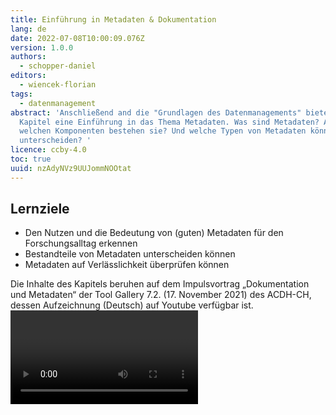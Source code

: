 ```yaml
---
title: Einführung in Metadaten & Dokumentation
lang: de
date: 2022-07-08T10:00:09.076Z
version: 1.0.0
authors:
  - schopper-daniel
editors:
  - wiencek-florian
tags:
  - datenmanagement
abstract: 'Anschließend and die "Grundlagen des Datenmanagements" bietet dieses
  Kapitel eine Einführung in das Thema Metadaten. Was sind Metadaten? Aus
  welchen Komponenten bestehen sie? Und welche Typen von Metadaten können wir
  unterscheiden? '
licence: ccby-4.0
toc: true
uuid: nzAdyNVz9UUJommNOOtat
---
```

## Lernziele

- Den Nutzen und die Bedeutung von (guten) Metadaten für den Forschungsalltag erkennen
- Bestandteile von Metadaten unterscheiden können
- Metadaten auf Verlässlichkeit überprüfen können



<SideNote type="tip" title="Tipp: ">
Die Inhalte des Kapitels beruhen auf dem Impulsvortrag „Dokumentation und Metadaten“ der Tool Gallery 7.2. (17. November 2021) des ACDH-CH, dessen Aufzeichnung (Deutsch) auf Youtube verfügbar ist.
</SideNote>

<Video provider="youtube" id="gSpzRK7ujp0" caption="Aufzeichnung des Impulsvortrags von Daniel Schopper zu Dokumentation und Metadaten bei der Tool Gallery 7.2. am 17. November 2021" />

## Warum brauchen wir Metadaten?

Man stelle sich vor: Eine Forscherin arbeitet an einem Projektantrag zu einem Aspekt der lateinischen Grammatik. Als Arbeitsgrundlage benötigt sie ein digitales Corpus von Texten. Naheliegenderweise möchte sie sich nicht die Mühe machen und ein solches Corpus selbst aufbauen, sondern bestehende Texte wiederverwenden. Sie macht sich daher auf die Suche nach digitalen Ressourcen, die sie für ihr Textcorpus heranziehen kann. Ihre Recherche im Internet ist erfolgreich und sie stößt auf eine interessante Textsammlung, aber beim Versuch, auf den Datensatz zuzugreifen, scheitert sie an einem Login-Formular. Bei einer anderen Ressource hat sie etwas mehr Glück hat und kann den Datensatz herunterladen. Aber welches Format hat nun diese Datei, die sie auf ihrem Rechner hat, und wie kann sie sie öffnen. In einem dritten Fall kann sie den Datensatz herunterladen und öffnen - aber dann stellt sich die Frage: wie wurden die Daten produziert? Sind sie vollständig? Nach welchen Richtlinien ist die Digitalisierung erfolgt und sind die Daten daher für ihre Forschung überhaupt aussagekräftig? Und nicht zuletzt: Bei der Veröffentlichung der Texte wurde keine Lizenz angegeben – darf sie den Datensatz also überhaupt für ihre Forschung und ggf. Publikation verwenden? 

Diese und ähnliche basalen Informationen den potentiellen Nutzer*innen zur Verfügung zu stellen ist eine von vielen Aufgaben von Metadaten. Eine vollständiger Metadatenbeschreibung eines Datensatzes erlaubt die schnelle Beantwortung von Fragen wie z.B.:  

- Sind die Daten für mich relevant?  
- Darf ich die Daten überhaupt verwenden? Und wenn ja, unter welchen Bedingungen bzw. Einschränkungen? 
- Sind die Daten stimmig? Stimmen die Methoden, die zur Datengenerierung verwendet wurden, überein?  
- Wie kann ich den Inhalt der Daten lesen und verarbeiten? Und was brauche ich, um ihre Struktur zu verstehen? 

<Quiz>
  <Quiz.Card validateButtonLabel="Überprüfen">
    <Quiz.MultipleChoice variant="mulitiple">
      <Quiz.Question>
        **Übung**

        Schlüpfen Sie in die Rolle der beschriebenen Forscherin: Sie finden bei Ihrer Interrecherche heraus, dass einer der Texte, die Sie in ihr Corpus aufnehmen möchten, bereits unter [https://latin.packhum.org/loc/899/1/0#0](https://latin.packhum.org/loc/899/1/0#0) im Volltext verfügbar ist. Sie sind sich nicht sicher, ob der Text verlässlich ist und machen sich auf die Suche nach Metadaten: Von welcher Quelle wurde der Volltext übernommen? Wer ist dafür verantwortlich? Unter welchen Bedingungen können Sie den Text weiterverarbeiten und in Ihr Corpus integrieren? Wo auf den Seiten des Corpus lassen sich ev. Hinweise dazu finden?
      </Quiz.Question>

      <Quiz.MultipleChoice.Option>
        Der Volltext, auf dem der PHI Latin Texts Corpus basiert, ist nicht mehr vom Urheberrecht geschützt. Daher kann ich den Corpus weiterverarbeiten und in meinen Corpus integrieren.
      </Quiz.MultipleChoice.Option>

      <Quiz.MultipleChoice.Option isCorrect>
        Ich darf den PHI Latin Texts Corpus nur für persönliche Zwecke verwenden.
      </Quiz.MultipleChoice.Option>

      <Quiz.MultipleChoice.Option>
        Eingriffe und Kürzungen der digitalen Edition in den Ursprungstext sind gut nachvollziehbar.
      </Quiz.MultipleChoice.Option>

      <Quiz.MultipleChoice.Option isCorrect>
        Die Quell-Edition des Volltextes lässt sich herausfinden.
      </Quiz.MultipleChoice.Option>

      <Quiz.Message type="correct">
        **Richtig!** Leider gibt es zu diesem Text bzw. zum gesamten PHI Latin Texts Corpus wenig bis gar keine Metadaten. Auf der Startseite des Corpus [https://latin.packhum.org/](https://latin.packhum.org/) findet sich ein sehr allgemeiner Hinweis, dass die Verwendung nur für persönliche Zwecke erlaubt ist.

        Auf der Übersichtsseite der Texte des Autors ([https://latin.packhum.org/author/899](https://latin.packhum.org/author/899)) findet sich versteckt als „Pop-Up“ zumindest die Angabe der Edition, von der der Volltext stammt – das Datum legt nahe, dass die ursprüngliche Edition noch vom Urheberrecht geschützt ist und der Text daher nicht verwendet werden kann. Über etwaige Eingriffe oder Kürzungen, die der digitale Volltext in den Text der Ursprungsedition ausweist, ist auf der Seite nichts zu finden.
      </Quiz.Message>

      <Quiz.Message type="incorrect">
        **Knapp daneben!** Diese Informationen sind aber in diesem Beispiel auch nur schwer zu finden, denn leider gibt es zu diesem Text bzw. zum gesamten PHI Latin Texts Corpus wenig bis gar keine Metadaten. Auf der Startseite des Corpus [https://latin.packhum.org/](https://latin.packhum.org/) findet sich ein sehr allgemeiner Hinweis, dass die Verwendung nur für persönliche Zwecke erlaubt ist.

        Auf der Übersichtsseite der Texte des Autors ([https://latin.packhum.org/author/899](https://latin.packhum.org/author/899)) findet sich versteckt als „Pop-Up“ zumindest die Angabe der Edition, von der der Volltext stammt – das Datum legt nahe, dass die ursprüngliche Edition noch vom Urheberrecht geschützt ist und der Text daher nicht verwendet werden kann. Über etwaige Eingriffe oder Kürzungen, die der digitale Volltext in den Text der Ursprungsedition ausweist, ist auf der Seite nichts zu finden.
      </Quiz.Message>
    </Quiz.MultipleChoice>
  </Quiz.Card>
</Quiz>




Unsere Forscherin hat ihren Antrag schließlich abgeschlossen und mit Erfolg bei einem Fördergeber eingereicht: Das Projekt kann starten! Ihr Textcorpus nimmt Gestalt an und rasch finden sich andere Forscher*innen, die ihre Arbeit wiederverwenden möchten: Nun findet sie sich selbst in der Position, Metadaten zu ihrem Corpus erstellen zu müssen. Außerdem möchte der Fördergeber in einem Data Management Plan Auskunft darüber erhalten, wo die durch seine Mittel finanzierten Ergebnisse archiviert werden: Unsere Forscherin muss sich nun für ein mögliches Forschungsdatenrepositorium entscheiden und darüber informieren, welche Informationen in welchem Format das Respositorium für die Archivierung benötigt. 

**Fazit:** Wir alle sind sowohl _Nutzer*innen_ als auch _Produzent*innen_ von Metadaten und brauchen für alle Schritte im [](https://howto.acdh.oeaw.ac.at/resource/posts/grundlagen-datenmanagement#b-datenlebenszyklus--datenmanagement)[Datenlebenszyklus](https://howto.acdh.oeaw.ac.at/resource/posts/grundlagen-datenmanagement#b-datenlebenszyklus--datenmanagement) grundlegende Kenntnisse, um Daten von anderen Projekten oder anderen Wissenschaftler*innen für unsere Forschung nachnutzen zu können bzw. mit anderen Personen an geteilten Daten zusammenarbeiten zu können.  

Selbst zwischen Mitarbeiter*innen ein und desselben Projekts entfalten sich E-Mail-Unterhaltungen mit Fragen wie: „Wo liegt die letzte Version von Datei X und welche Software brauche ich, um sie öffnen zu können?“ oder „Darf ich Datei Y aus dem Internet für … verwenden?“ Auch die [Übung zu den Grundlagen des Datenmanagements ](https://howto.acdh.oeaw.ac.at/resource/posts/datenmanagement-%C3%BCbung)hat bereits deutlich gezeigt, weshalb Metadaten wichtig sind: Nur mit Metadaten sind die Daten, die wir in unseren Projekten herstellen, überhaupt verständlich und im Verlauf bzw. am Ende des Projekts auffindbar und wieder- / weiterverwendbar.  

## Was sind Metadaten? Eine Bestandsaufnahme 

Aber was sind nun eigentlich Metadaten? Versuchen wir zunächst einmal eine Annäherung. Die einfache Antwort, die man häufig liest und die sich mit dem vorangegangen Beispiel deckt, lautet einfach: 

> Metadaten sind Daten über andere Daten. 

Das ist prinzipiell nicht falsch. Es stellt sich allerdings die Frage, ob diese Definition den Kern in vollem Umfang trifft, gerade wenn wir über geisteswissenschaftliche Metadaten sprechen? Deswegen folgt nun ein kurzer induktiv erstellter Überblick, wo überall Metadaten vorkommen können.  Denn “Metadaten sind überall”. 

![Datei-Metadaten - Windows Eigenschaften](images/metadata_computerdata.png "Abbildung 1: Metadaten über Dateien in den Eigenschaften einer Datei unter Windows. Bild: Daniel Schopper")

Metadaten gibt es beispielsweise über die Daten auf unserem Computer. Hier haben wir es mit Dateien in einem Dateisystem zu tun. Diese Dateien liegen in bestimmten Ordnern, auf festgelegten physischen Laufwerken. Sie haben eine Größe, verschiedene Datumsangaben, Angaben zu Autoren, und sogar beschreibende Angaben wie den Titel, Thema usw. In der Regel beschreiben die Metadaten in unseren Dateisystemen _Eigenschaften der physischen Datei_ und ihrer Entstehung bzw. Bearbeitung. Schlagwörter, Inhaltsangaben etc. beziehen sich hingegen auf den Inhalt, die semantische Ebene einer Datei wie z.B. eines Word-Dokuments. 

Klar ersichtlich wird auch am obigen Beispiel: Metadaten in Computersystemen sind in aller Regel in „Feldern“ aufgebaut, die einen Wert besitzen, der aus einem möglichen Wertebereich stammt: Im Feld „Created“ darf nur eine Datums- und Zeitangabe stehen, in „Size“ nur eine ganze Zahl, die – je nach Größenordnung – z.B. als Kilobyte, Megabyte oder Gigabyte angezeigt wird. 

![Metadaten in einem Digitalisat des retrodigitalisierten Nominalkatalogs der Universitätsbibliothek Wien](images/metadata_ansaldi.png "Abbildung 2: Metadaten in einem Digitalisat des retrodigitalisierten Nominalkatalogs der Universitätsbibliothek Wien. Bild: Daniel Schopper")

Metadaten begegnen uns aber auch in ganz anderer Form, wie Abbildung 2 zeigt. Hierbei handelt es sich um ein Digitalisat des historischen Nominalkatalogs der Universitätsbibliothek Wien: Bibliotheken gehören zu jenen Institutionen, die sich am längsten mit der Organisation von Metadaten befassen. Einerseits beziehen sich die Angaben darin auf die einzelnen Exemplare eines Buches, um sie mithilfe ihrer Signaturen im Speicher auffindbar zu machen. Anderseits aber enthält das Katalogisat auch implizit Informationen über alle gleichartigen Exemplare dieser Publikation: Autor, Titel und Publikationsdatum sind keine Eigenschaften eines physischen Objekts, sondern der Abstraktion davon.1 Darüber hinaus finden wir in der Abbildung auch Informationen, die dabei unterstützen, sich im Metadatensatz selbst zurechtzufinden, z.B. Seitenzahlen oder der Kolumnentitel.